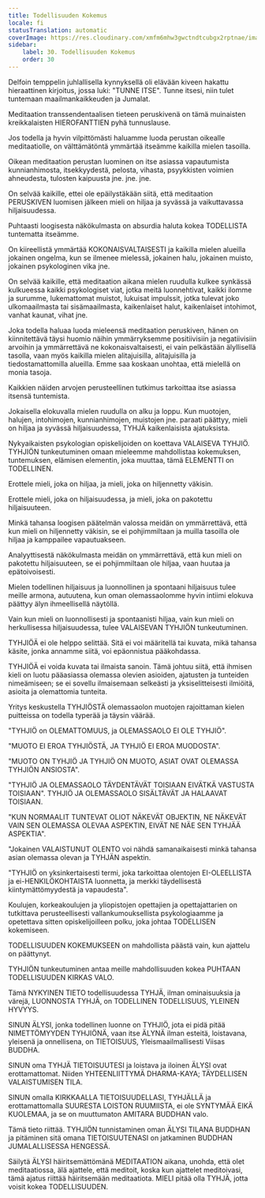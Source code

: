 ```yaml
---
title: Todellisuuden Kokemus
locale: fi
statusTranslation: automatic
coverImage: https://res.cloudinary.com/xmfm6mhw3gwctndtcubgx2rptnae/image/upload/v1740337243/small_cover_educacion_fundamental_a051170f1c.webp
sidebar:
    label: 30. Todellisuuden Kokemus
    order: 30
---
```

Delfoin temppelin juhlallisella kynnyksellä oli elävään kiveen hakattu hieraattinen kirjoitus, jossa luki: "TUNNE ITSE". Tunne itsesi, niin tulet tuntemaan maailmankaikkeuden ja Jumalat.

Meditaation transsendentaalisen tieteen peruskivenä on tämä muinaisten kreikkalaisten HIEROFANTTIEN pyhä tunnuslause.

Jos todella ja hyvin vilpittömästi haluamme luoda perustan oikealle meditaatiolle, on välttämätöntä ymmärtää itseämme kaikilla mielen tasoilla.

Oikean meditaation perustan luominen on itse asiassa vapautumista kunnianhimosta, itsekkyydestä, pelosta, vihasta, psyykkisten voimien ahneudesta, tulosten kaipuusta jne. jne. jne.

On selvää kaikille, ettei ole epäilystäkään siitä, että meditaation PERUSKIVEN luomisen jälkeen mieli on hiljaa ja syvässä ja vaikuttavassa hiljaisuudessa.

Puhtaasti loogisesta näkökulmasta on absurdia haluta kokea TODELLISTA tuntematta itseämme.

On kiireellistä ymmärtää KOKONAISVALTAISESTI ja kaikilla mielen alueilla jokainen ongelma, kun se ilmenee mielessä, jokainen halu, jokainen muisto, jokainen psykologinen vika jne.

On selvää kaikille, että meditaation aikana mielen ruudulla kulkee synkässä kulkueessa kaikki psykologiset viat, jotka meitä luonnehtivat, kaikki ilomme ja surumme, lukemattomat muistot, lukuisat impulssit, jotka tulevat joko ulkomaailmasta tai sisämaailmasta, kaikenlaiset halut, kaikenlaiset intohimot, vanhat kaunat, vihat jne.

Joka todella haluaa luoda mieleensä meditaation peruskiven, hänen on kiinnitettävä täysi huomio näihin ymmärryksemme positiivisiin ja negatiivisiin arvoihin ja ymmärrettävä ne kokonaisvaltaisesti, ei vain pelkästään älyllisellä tasolla, vaan myös kaikilla mielen alitajuisilla, alitajuisilla ja tiedostamattomilla alueilla. Emme saa koskaan unohtaa, että mielellä on monia tasoja.

Kaikkien näiden arvojen perusteellinen tutkimus tarkoittaa itse asiassa itsensä tuntemista.

Jokaisella elokuvalla mielen ruudulla on alku ja loppu. Kun muotojen, halujen, intohimojen, kunnianhimojen, muistojen jne. paraati päättyy, mieli on hiljaa ja syvässä hiljaisuudessa, TYHJÄ kaikenlaisista ajatuksista.

Nykyaikaisten psykologian opiskelijoiden on koettava VALAISEVA TYHJIÖ. TYHJIÖN tunkeutuminen omaan mieleemme mahdollistaa kokemuksen, tuntemuksen, elämisen elementin, joka muuttaa, tämä ELEMENTTI on TODELLINEN.

Erottele mieli, joka on hiljaa, ja mieli, joka on hiljennetty väkisin.

Erottele mieli, joka on hiljaisuudessa, ja mieli, joka on pakotettu hiljaisuuteen.

Minkä tahansa loogisen päätelmän valossa meidän on ymmärrettävä, että kun mieli on hiljennetty väkisin, se ei pohjimmiltaan ja muilla tasoilla ole hiljaa ja kamppailee vapautuakseen.

Analyyttisestä näkökulmasta meidän on ymmärrettävä, että kun mieli on pakotettu hiljaisuuteen, se ei pohjimmiltaan ole hiljaa, vaan huutaa ja epätoivoisesti.

Mielen todellinen hiljaisuus ja luonnollinen ja spontaani hiljaisuus tulee meille armona, autuutena, kun oman olemassaolomme hyvin intiimi elokuva päättyy älyn ihmeellisellä näytöllä.

Vain kun mieli on luonnollisesti ja spontaanisti hiljaa, vain kun mieli on herkullisessa hiljaisuudessa, tulee VALAISEVAN TYHJIÖN tunkeutuminen.

TYHJIÖÄ ei ole helppo selittää. Sitä ei voi määritellä tai kuvata, mikä tahansa käsite, jonka annamme siitä, voi epäonnistua pääkohdassa.

TYHJIÖÄ ei voida kuvata tai ilmaista sanoin. Tämä johtuu siitä, että ihmisen kieli on luotu pääasiassa olemassa olevien asioiden, ajatusten ja tunteiden nimeämiseen; se ei sovellu ilmaisemaan selkeästi ja yksiselitteisesti ilmiöitä, asioita ja olemattomia tunteita.

Yritys keskustella TYHJIÖSTÄ olemassaolon muotojen rajoittaman kielen puitteissa on todella typerää ja täysin väärää.

"TYHJIÖ on OLEMATTOMUUS, ja OLEMASSAOLO EI OLE TYHJIÖ".

"MUOTO EI EROA TYHJIÖSTÄ, JA TYHJIÖ EI EROA MUODOSTA".

"MUOTO ON TYHJIÖ JA TYHJIÖ ON MUOTO, ASIAT OVAT OLEMASSA TYHJIÖN ANSIOSTA".

"TYHJIÖ JA OLEMASSAOLO TÄYDENTÄVÄT TOISIAAN EIVÄTKÄ VASTUSTA TOISIAAN". TYHJIÖ JA OLEMASSAOLO SISÄLTÄVÄT JA HALAAVAT TOISIAAN.

"KUN NORMAALIT TUNTEVAT OLIOT NÄKEVÄT OBJEKTIN, NE NÄKEVÄT VAIN SEN OLEMASSA OLEVAA ASPEKTIN, EIVÄT NE NÄE SEN TYHJÄÄ ASPEKTIA".

"Jokainen VALAISTUNUT OLENTO voi nähdä samanaikaisesti minkä tahansa asian olemassa olevan ja TYHJÄN aspektin.

"TYHJIÖ on yksinkertaisesti termi, joka tarkoittaa olentojen EI-OLEELLISTA ja ei-HENKILÖKOHTAISTA luonnetta, ja merkki täydellisestä kiintymättömyydestä ja vapaudesta".

Koulujen, korkeakoulujen ja yliopistojen opettajien ja opettajattarien on tutkittava perusteellisesti vallankumouksellista psykologiaamme ja opetettava sitten opiskelijoilleen polku, joka johtaa TODELLISEN kokemiseen.

TODELLISUUDEN KOKEMUKSEEN on mahdollista päästä vain, kun ajattelu on päättynyt.

TYHJIÖN tunkeutuminen antaa meille mahdollisuuden kokea PUHTAAN TODELLISUUDEN KIRKAS VALO.

Tämä NYKYINEN TIETO todellisuudessa TYHJÄ, ilman ominaisuuksia ja värejä, LUONNOSTA TYHJÄ, on TODELLINEN TODELLISUUS, YLEINEN HYVYYS.

SINUN ÄLYSI, jonka todellinen luonne on TYHJIÖ, jota ei pidä pitää NIMETTÖMYYDEN TYHJIÖNÄ, vaan itse ÄLYNÄ ilman esteitä, loistavana, yleisenä ja onnellisena, on TIETOISUUS, Yleismaailmallisesti Viisas BUDDHA.

SINUN oma TYHJÄ TIETOISUUTESI ja loistava ja iloinen ÄLYSI ovat erottamattomat. Niiden YHTEENLIITTYMÄ DHARMA-KAYA; TÄYDELLISEN VALAISTUMISEN TILA.

SINUN omalla KIRKKAALLA TIETOISUUDELLASI, TYHJÄLLÄ ja erottamattomalla SUURESTA LOISTON RUUMIISTA, ei ole SYNTYMÄÄ EIKÄ KUOLEMAA, ja se on muuttumaton AMITARA BUDDHAN valo.

Tämä tieto riittää. TYHJIÖN tunnistaminen oman ÄLYSI TILANA BUDDHAN ja pitäminen sitä omana TIETOISUUTENASI on jatkaminen BUDDHAN JUMALALLISESSA HENGESSÄ.

Säilytä ÄLYSI häiritsemättömänä MEDITAATION aikana, unohda, että olet meditaatiossa, älä ajattele, että meditoit, koska kun ajattelet meditoivasi, tämä ajatus riittää häiritsemään meditaatiota. MIELI pitää olla TYHJÄ, jotta voisit kokea TODELLISUUDEN.

